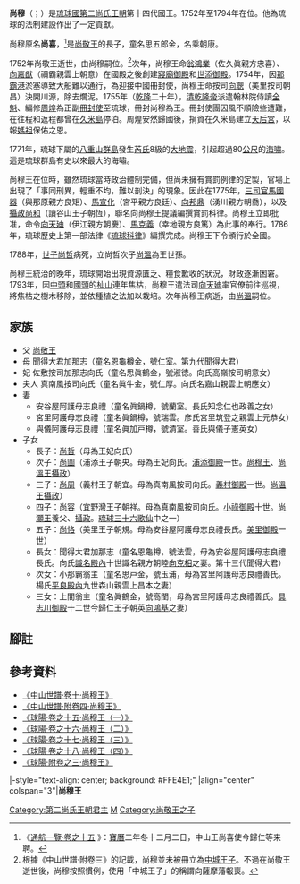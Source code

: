 {{noteTA
|1=zh-hans:里氏;zh-hk:黎克特制;zh-tw:芮氏;
|2=zh-hans:米;zh-hk:米;zh-tw:公尺; 
|3=zh-hans:久米岛;zh-hant:久米島;
}}
{{第二尚氏王朝君主
| 名稱=尚穆王
| 代數=23
| 第二尚氏代數=14
| 前任=[[尚敬王|尚敬王]]
| 繼任=[[尚溫王|尚溫王]]
| 畫像=[[File:King_Sho_Boku.jpg|250px]]
| 說明=尚穆王的[[御後繪|御後繪]]<br /><small>[[向元瑚|向元瑚]]（小橋川親雲上朝安）繪</small>
| 在位=1752年—1794年
| 宗主國=[[清朝|清朝]]
| 年號=[[乾隆|乾隆]]<br/>[[嘉慶|嘉慶]]
| 冊封年=1755年([[乾隆|乾隆]]二十年)
| 冊封使=
| 正冊封使=[[翰林院|翰林院]]侍讀[[全魁|全魁]]
| 副冊封使=編修[[周煌|周煌]]
| 姓名=尚穆
| 封號=[[中城王子|中城王子]]<ref name="nagagusuku"/>
| 童名=思五郎金
| 名乘=朝康<ref>《[http://manwe.lib.u-ryukyu.ac.jp/cgi-bin/disp-img.cgi?page=43&file=iha0210 王代記]{{dead link|date=2017年12月 |bot=InternetArchiveBot |fix-attempted=yes }}》，第43頁</ref>
| 別名=尚喜
| 神號=
| 出生={{birth date|1739|5|3}}<br />[[乾隆|乾隆]]四年三月廿六
| 立世子=
| 逝世={{death date and age|1794|2|19|1739|5|3}}<br />乾隆五十九年四月初八
| 諡號=
| 陵墓=[[玉陵|玉陵]]
| 父親=[[尚敬王|尚敬王]]
| 嫡母=
| 母親=聞得大君加那志馬氏（號[[馬仁室|仁室]]）
| 烏帽子親=[[蔡溫|蔡溫]]（具志頭親方文若）<ref>《[http://www.tulips.tsukuba.ac.jp/limedio/dlam/B1241188/1/vol05/kume/373.htm 蔡氏家譜·十一世溫]{{dead link|date=2017年12月 |bot=InternetArchiveBot |fix-attempted=yes }}》：「乾隆十八年癸酉八月朔日，値主上歲十五，將行[[元服|元服]]之禮。（温）奉命為御烏帽子親。」</ref>
| 妃=佐敷按司加那志向氏（童名思龜樽金，號[[向淑德|淑德]]）
| 夫人=真南風按司向氏（童名真牛金，號[[向仁厚|仁厚]]，賜王妹位）
| 妻=安谷屋阿護母志良禮長氏（童名真鍋樽，號[[長蘭室|蘭室]]）<br/>宮里阿護母志良禮彥氏（童名真鍋樽，號[[彥瑞雲|瑞雲]]）<br/>與儀阿護母志良禮善氏（童名真加戶樽，號[[善清室|清室]]）
| 位號不明=
| 王子=
| 直王子=中城王子[[尚哲|尚哲]]<br/>浦添王子[[尚圖|尚圖]]（朝央）
| 脇王子=勝連王子[[尚周|尚周]]（朝宜，母夫人向氏）<br/>宜野灣王子[[尚容|尚容]]（朝祥，母夫人向氏）<br/>美里王子[[尚恪|尚恪]]（朝規，母長氏）
| 王女=
| 嫡王女=
| 庶王女=聞得大君加那志（童名恩龜樽，號[[尚法雲|法雲]]，母長氏）<br/>小那霸翁主（童名思戸金，號玉浦，母彥氏）<br/>上間翁主（童名真鶴金，號[[尚高閨|高閨]]，母彥氏）
| 註釋=
|}}
'''尚穆'''（{{ryu|r=尚穆|kn=ショーブク|rm=Shō Buku|f=h}}；{{bd|1739年|5月3日|1794年|2月19日|catIdx=S}}）是[[琉球國|琉球國]][[第二尚氏王朝|第二尚氏王朝]]第十四代國王。1752年至1794年在位。他為琉球的法制建設作出了一定貢獻。

尚穆原名'''尚喜'''，<ref>《[http://www.hi.u-tokyo.ac.jp/personal/tsuruta/sei0150.htm 通航一覽·卷之十五] {{Wayback|url=http://www.hi.u-tokyo.ac.jp/personal/tsuruta/sei0150.htm |date=20131104203856 }}》：[[寶曆_(日本)|寶曆]]二年冬十二月二日，中山王尚喜使今歸仁等来聘。</ref>是[[尚敬王|尚敬王]]的長子，童名思五郎金，名乘朝康。

1752年尚敬王逝世，由尚穆嗣位。<ref name="nagagusuku">根據《中山世譜·附卷三》的記載，尚穆並未被冊立為[[中城王子|中城王子]]。不過在尚敬王逝世後，尚穆按照慣例，使用「中城王子」的稱謂向薩摩藩報喪。</ref>次年，尚穆王命[[翁鴻業_(琉球)|翁鴻業]]（佐久眞親方忠喜）、[[向嘉猷|向嘉猷]]（禰霸親雲上朝意）在國殿之後創建[[寢廟御殿|寢廟御殿]]和[[世添御殿|世添御殿]]。1754年，因[[那霸港|那霸港]]淤塞導致大船難以通行，為迎接中國冊封使，尚穆王命按司[[向聰|向聰]]（美里按司朝昌）決開川源，除去爛泥。1755年（[[乾隆|乾隆]]二十年），[[清|清]][[乾隆帝|乾隆帝]]派遣翰林院侍讀[[全魁|全魁]]、編修[[周煌|周煌]]為正副[[冊封使|冊封使]]至琉球，冊封尚穆為王。冊封使團因風不順險些遭難，在往程和返程都曾在[[久米島|久米島]]停泊。周煌安然歸國後，捐資在久米島建立[[天后宮|天后宮]]，以報[[媽祖|媽祖]]保佑之恩。

1771年，琉球下屬的[[八重山群島|八重山群島]]發生[[芮氏地震規模|芮氏]]8級的[[八重山地震|大地震]]，引起超過80[[公尺|公尺]]的[[海嘯|海嘯]]。這是琉球群島有史以來最大的海嘯。

尚穆王在位時，雖然琉球當時政治體制完備，但尚未擁有賞罰例律的定製，官場上出現了「事同刑異，輕重不均，難以剖決」的現象。因此在1775年，[[三司官|三司官]][[馬國器|馬國器]]（與那原親方良矩）、[[馬宣化|馬宣化]]（宮平親方良廷）、[[向邦鼎|向邦鼎]]（湧川親方朝喬），以及[[琉球攝政|攝政]][[尚和|尚和]]（讀谷山王子朝恆），聯名向尚穆王提議編撰賞罰科律。尚穆王立即批准，命令[[向天廸|向天廸]]（伊江親方朝慶）、[[馬克義|馬克義]]（幸地親方良篤）為此事的奉行。1786年，琉球歷史上第一部法律《[[琉球科律|琉球科律]]》編撰完成。尚穆王下令頒行於全國。

1788年，[[世子|世子]][[尚哲|尚哲]]病死，立尚哲次子[[尚溫|尚溫]]為王世孫。

尚穆王統治的晚年，琉球開始出現資源匱乏、糧食歉收的狀況，財政逐漸困窘。1793年，因[[中頭|中頭]]和[[國頭|國頭]]的[[杣山_(琉球)|杣山]]連年焦枯，尚穆王遣法司[[向天廸|向天廸]]率官僚前往巡視，將焦枯之樹木移除，並依種植之法加以栽培。次年尚穆王病逝，由[[尚溫|尚溫]]嗣位。

== 家族 ==
*父 [[尚敬王|尚敬王]]
*母 聞得大君加那志（童名恩龜樽金，號仁室。第九代聞得大君）
*妃 佐敷按司加那志向氏（童名思眞鶴金，號淑徳。向氏高嶺按司朝意女）
*夫人 真南風按司向氏（童名眞牛金，號仁厚。向氏名嘉山親雲上朝應女）
*妻
** 安谷屋阿護母志良禮（童名眞鍋樽，號蘭室。長氏知念仁也政善之女）
** 宮里阿護母志良禮（童名眞鍋樽，號瑞雲。彦氏宮里筑登之親雲上元恭女）
** 與儀阿護母志良禮（童名眞加戸樽，號清室。善氏與儀子憲英女）
*子女
**長子：[[尚哲|尚哲]]（母為王妃向氏）
**次子：[[尚圖|尚圖]]（浦添王子朝央。母為王妃向氏。[[浦添御殿|浦添御殿]]一世。[[尚穆王|尚穆王]]、[[尚溫王|尚溫王]][[琉球攝政|攝政]]）
**三子：[[尚周|尚周]]（義村王子朝宜。母為真南風按司向氏。[[義村御殿|義村御殿]]一世。[[尚溫王|尚溫王]][[琉球攝政|攝政]]）
**四子：[[尚容|尚容]]（宜野灣王子朝祥。母為真南風按司向氏。[[小祿御殿|小祿御殿]]十世。[[尚灝王|尚灝王]]養父、[[琉球攝政|攝政]]。[[琉球三十六歌仙|琉球三十六歌仙]]中之一）
**五子：[[尚恪|尚恪]]（美里王子朝規。母為安谷屋阿護母志良禮長氏。[[美里御殿|美里御殿]]一世）
**長女：聞得大君加那志（童名恩龜樽，號法雲，母為安谷屋阿護母志良禮長氏。向氏[[識名殿內|識名殿內]]十世識名親方朝睦[[向克相|向克相]]之妻。第十三代聞得大君）
**次女：小那霸翁主（童名思戸金，號玉浦，母為宮里阿護母志良禮善氏。楊氏[[平良殿內|平良殿內]]九世森山親雲上昌本之妻）
**三女：上間翁主（童名眞鶴金，號高閨，母為宮里阿護母志良禮善氏。[[具志川御殿|具志川御殿]]十二世今歸仁王子朝英[[向鴻基|向鴻基]]之妻）

== 腳註 ==
{{reflist}}
== 參考資料 ==
*[[:s:中山世譜/卷10|《中山世譜·卷十·尚穆王》]]
*[[:s:中山世譜/附卷四|《中山世譜·附卷四·尚穆王》]]
*[[:s:球陽記事/卷之十五|《球陽·卷之十五·尚穆王（一）》]]
*[[:s:球陽記事/卷之十六|《球陽·卷之十六·尚穆王（二）》]]
*[[:s:球陽記事/卷之十七|《球陽·卷之十七·尚穆王（三）》]]
*[[:s:球陽記事/卷之十八|《球陽·卷之十八·尚穆王（四）》]]
*[[:s:球陽記事/附卷之三|《球陽·附卷之三·尚穆王》]]

{{start box}}
|-style="text-align: center; background: #FFE4E1;"
|align="center" colspan="3"|'''尚穆王'''
{{s-before|[[尚敬王|尚敬王]]}}
{{s-title|第十四代[[琉球君主列表#第二尚氏王朝|第二尚氏王朝國王]]|1752年—1794年}}
{{s-after|[[尚溫王|尚溫王]]}}
{{s-before|[[尚敬王|尚敬王]]}}
{{s-title|第二十三代[[琉球君主列表|琉球國中山王]]|1752年-1794年}}
{{s-after|[[尚溫王|尚溫王]]}}
{{end box}}

{{琉球歷代君主}}

[[Category:第二尚氏王朝君主|Category:第二尚氏王朝君主]]
[[Category:琉球尚氏|M]]
[[Category:尚敬王之子|Category:尚敬王之子]]